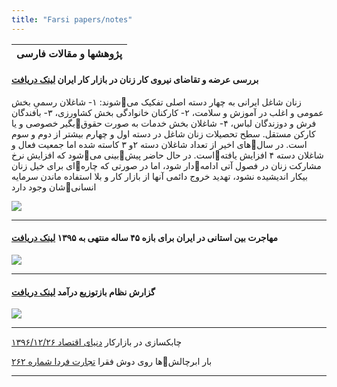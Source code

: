 ```yaml
---
title: "Farsi papers/notes"
---
```



| پژوهشها و مقالات فارسی   |
|----------------------:|




<div align="right">


#### **بررسی عرضه و تقاضای نیروی كار زنان در بازار كار ایران    ** [ لینک دریافت](https://www.dropbox.com/s/08cxt0m8qwx3uu3/final%20report.pdf?dl=1)

زنان شاغل ایرانی به چهار دسته اصلی تفکیک میشوند: ۱- شاغلان رسمیِ بخش عمومی و اغلب در آموزش و سلامت، ۲- کارکنان خانوادگی بخش کشاورزی، ۳- بافندگان فرش و دوزندگان لباس، ۴- شاغلان بخش خدمات به صورت حقوقبگیر خصوصی و یا کارکن مستقل. سطح تحصیلات زنان شاغل در دسته اول و چهارم بیشتر از دوم و سوم است. در سالهای اخیر از تعداد شاغلان دسته ۲و ۳ کاسته شده اما جمعیت فعال و شاغلان دسته ۴ افزایش یافتهاست. در حال حاضر پیشبینی میشود که افزایش نرخ مشارکت زنان در فصول آتی ادامهدار شود، اما در صورتی که چارهای برای خیل زنان بیکار اندیشیده نشود، تهدید  خروج دائمی آنها از بازار کار و بلا استفاده ماندن سرمایه انسانیشان وجود دارد

![](content/femalelabor.png)



---

#### مهاجرت بین استانی در ایران برای بازه ۴۵ ساله منتهی به ۱۳۹۵   [لینک دریافت](https://www.dropbox.com/s/ceonn045iektfeg/migrationreport.pdf?dl=0) 

![](content/mig_state65-95.png)

---

#### گزارش نظام بازتوزیع درآمد  [لینک دریافت](http://www.imps.ac.ir/uploads/barnamerizi-tozi-daramad.pdf) 

![](content/incomedist.png)

---

چابکسازی در بازارکار [دنیای اقتصاد ۱۳۹۶/۱۲/۲۶](https://donya-e-eqtesad.com/%D8%A8%D8%AE%D8%B4-%D8%A8%D8%A7%D8%B4%DA%AF%D8%A7%D9%87-%D8%A7%D9%82%D8%AA%D8%B5%D8%A7%D8%AF%D8%AF%D8%A7%D9%86%D8%A7%D9%86-52/3367356-%DA%86%D8%A7%D8%A8%DA%A9-%D8%B3%D8%A7%D8%B2%DB%8C-%D8%AF%D8%B1-%D8%A8%D8%A7%D8%B2%D8%A7%D8%B1-%DA%A9%D8%A7%D8%B1)

بار ابرچالشها روی دوش فقرا [تجارت فردا شماره ۲۶۲](http://www.tejaratefarda.com/%D8%A8%D8%AE%D8%B4-%D8%A7%DB%8C%D8%B1%D8%A7%D9%86-%D8%A7%D9%82%D8%AA%D8%B5%D8%A7%D8%AF-%D8%A7%D8%AC%D8%AA%D9%85%D8%A7%D8%B9%DB%8C-20/26283-%D8%A8%D8%A7%D8%B1-%D8%A7%D8%A8%D8%B1%DA%86%D8%A7%D9%84%D8%B4-%D9%87%D8%A7-%D8%B1%D9%88%DB%8C-%D8%AF%D9%88%D8%B4-%D9%81%D9%82%D8%B1%D8%A7) 



</div>
---

 

